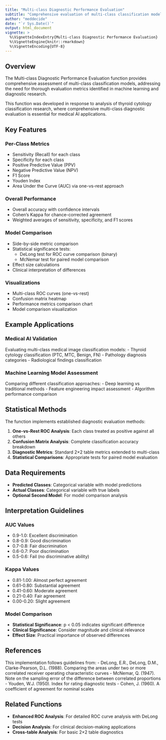 ```yaml
---
title: "Multi-class Diagnostic Performance Evaluation"
subtitle: "Comprehensive evaluation of multi-class classification models"
author: "meddecide"
date: "`r Sys.Date()`"
output: html_document
vignette: >
  %\VignetteIndexEntry{Multi-class Diagnostic Performance Evaluation}
  %\VignetteEngine{knitr::rmarkdown}
  %\VignetteEncoding{UTF-8}
---
```


## Overview

The Multi-class Diagnostic Performance Evaluation function provides comprehensive assessment of multi-class classification models, addressing the need for thorough evaluation metrics identified in machine learning and diagnostic research.

This function was developed in response to analysis of thyroid cytology classification research, where comprehensive multi-class diagnostic evaluation is essential for medical AI applications.

## Key Features

### Per-Class Metrics
- Sensitivity (Recall) for each class
- Specificity for each class  
- Positive Predictive Value (PPV)
- Negative Predictive Value (NPV)
- F1 Score
- Youden Index
- Area Under the Curve (AUC) via one-vs-rest approach

### Overall Performance
- Overall accuracy with confidence intervals
- Cohen's Kappa for chance-corrected agreement
- Weighted averages of sensitivity, specificity, and F1 scores

### Model Comparison
- Side-by-side metric comparison
- Statistical significance tests:
  - DeLong test for ROC curve comparison (binary)
  - McNemar test for paired model comparison
- Effect size calculations
- Clinical interpretation of differences

### Visualizations
- Multi-class ROC curves (one-vs-rest)
- Confusion matrix heatmap
- Performance metrics comparison chart
- Model comparison visualization

## Example Applications

### Medical AI Validation
Evaluating multi-class medical image classification models:
- Thyroid cytology classification (PTC, MTC, Benign, FN)
- Pathology diagnosis categories
- Radiological findings classification

### Machine Learning Model Assessment
Comparing different classification approaches:
- Deep learning vs traditional methods
- Feature engineering impact assessment
- Algorithm performance comparison

## Statistical Methods

The function implements established diagnostic evaluation methods:

1. **One-vs-Rest ROC Analysis**: Each class treated as positive against all others
2. **Confusion Matrix Analysis**: Complete classification accuracy breakdown
3. **Diagnostic Metrics**: Standard 2×2 table metrics extended to multi-class
4. **Statistical Comparisons**: Appropriate tests for paired model evaluation

## Data Requirements

- **Predicted Classes**: Categorical variable with model predictions
- **Actual Classes**: Categorical variable with true labels
- **Optional Second Model**: For model comparison analysis

## Interpretation Guidelines

### AUC Values
- 0.9-1.0: Excellent discrimination
- 0.8-0.9: Good discrimination  
- 0.7-0.8: Fair discrimination
- 0.6-0.7: Poor discrimination
- 0.5-0.6: Fail (no discriminative ability)

### Kappa Values
- 0.81-1.00: Almost perfect agreement
- 0.61-0.80: Substantial agreement
- 0.41-0.60: Moderate agreement
- 0.21-0.40: Fair agreement
- 0.00-0.20: Slight agreement

### Model Comparison
- **Statistical Significance**: p < 0.05 indicates significant difference
- **Clinical Significance**: Consider magnitude and clinical relevance
- **Effect Size**: Practical importance of observed differences

## References

This implementation follows guidelines from:
- DeLong, E.R., DeLong, D.M., Clarke-Pearson, D.L. (1988). Comparing the areas under two or more correlated receiver operating characteristic curves
- McNemar, Q. (1947). Note on the sampling error of the difference between correlated proportions
- Youden, W.J. (1950). Index for rating diagnostic tests
- Cohen, J. (1960). A coefficient of agreement for nominal scales

## Related Functions

- **Enhanced ROC Analysis**: For detailed ROC curve analysis with DeLong tests
- **Decision Analysis**: For clinical decision-making applications  
- **Cross-table Analysis**: For basic 2×2 table diagnostics